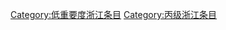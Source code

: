 {{Articles by Quality and Importance|project=浙江|template=浙江专题|_bottom=true|articleonly=true|dispzero=no|linkstyle=}}
[[Category:低重要度浙江条目|Category:低重要度浙江条目]]
[[Category:丙级浙江条目|Category:丙级浙江条目]]